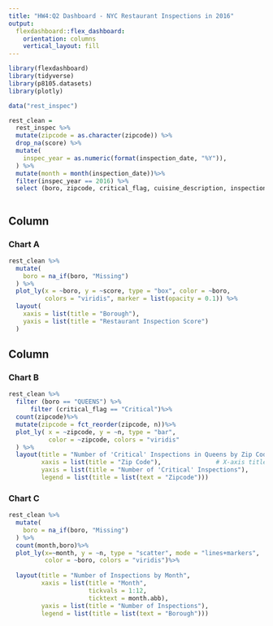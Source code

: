 ```yaml
---
title: "HW4:Q2 Dashboard - NYC Restaurant Inspections in 2016"
output: 
  flexdashboard::flex_dashboard:
    orientation: columns
    vertical_layout: fill
---
```


```r
library(flexdashboard)
library(tidyverse)
library(p8105.datasets)
library(plotly)
```

```r
data("rest_inspec")

rest_clean =
  rest_inspec %>%
  mutate(zipcode = as.character(zipcode)) %>%
  drop_na(score) %>%
  mutate(
    inspec_year = as.numeric(format(inspection_date, "%Y")),
  ) %>%
  mutate(month = month(inspection_date))%>%
  filter(inspec_year == 2016) %>%
  select (boro, zipcode, critical_flag, cuisine_description, inspection_date, inspec_year, month, score)
```

```r

```


Column {data-width=650}
-----------------------------------------------------------------------

### Chart A

```r
rest_clean %>%
  mutate(
    boro = na_if(boro, "Missing") 
  ) %>%
  plot_ly(x = ~boro, y = ~score, type = "box", color = ~boro, 
          colors = "viridis", marker = list(opacity = 0.1)) %>%
  layout(
    xaxis = list(title = "Borough"),
    yaxis = list(title = "Restaurant Inspection Score")
  )
```

Column {data-width=350}
-----------------------------------------------------------------------

### Chart B

```r
rest_clean %>%
  filter (boro == "QUEENS") %>%
      filter (critical_flag == "Critical")%>%
  count(zipcode)%>%
  mutate(zipcode = fct_reorder(zipcode, n))%>%
  plot_ly( x = ~zipcode, y = ~n, type = "bar", 
           color = ~zipcode, colors = "viridis"
  ) %>%
  layout(title = "Number of 'Critical' Inspections in Queens by Zip Code",
         xaxis = list(title = "Zip Code"),               # X-axis title
         yaxis = list(title = "Number of 'Critical' Inspections"),
         legend = list(title = list(text = "Zipcode")))
```

### Chart C

```r
rest_clean %>%
  mutate(
    boro = na_if(boro, "Missing") 
  ) %>%
  count(month,boro)%>%
  plot_ly(x=~month, y = ~n, type = "scatter", mode = "lines+markers",
          color = ~boro, colors = "viridis")%>%
  
  layout(title = "Number of Inspections by Month",
         xaxis = list(title = "Month", 
                      tickvals = 1:12, 
                      ticktext = month.abb),
         yaxis = list(title = "Number of Inspections"),
         legend = list(title = list(text = "Borough")))
```

